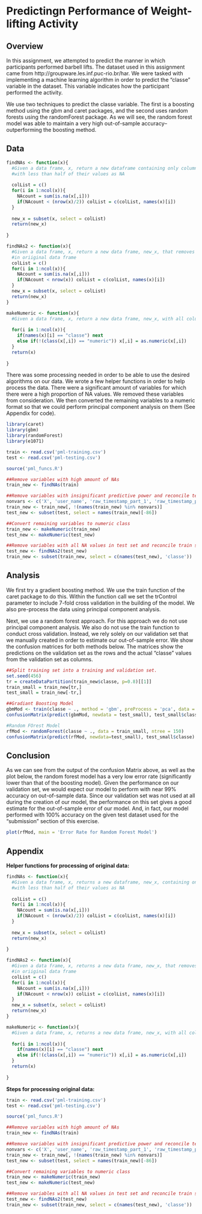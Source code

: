 # Predictingn Performance of Weight-lifting Activity



## Overview

In this assignment, we attempted to predict the manner in which participants performed barbell lifts. The dataset used in this assignment came from  http://groupware.les.inf.puc-rio.br/har. We were tasked with implementing a machine learning algorithm in order to predict the "classe" variable in the dataset. This variable indicates how the participant performed the activity.

We use two techniques to predict the classe variable. The first is a boosting method using the gbm and caret packages, and the second uses random forests using the randomForest package. As we will see, the random forest model was able to maintain a very high out-of-sample accuracy--outperforming the boosting method.

## Data

```r
findNAs <- function(x){
  #Given a data frame, x, return a new dataframe containing only columns from original data frame
  #with less than half of their values as NA
  
  colList = c()
  for(i in 1:ncol(x)){
    NAcount = sum(is.na(x[,i]))
    if(NAcount < (nrow(x)/2)) colList = c(colList, names(x)[i])
  }
  
  new_x = subset(x, select = colList)
  return(new_x)
  
}

findNAs2 <- function(x){
  #Given a data frame, x, return a new data frame, new_x, that removes columns consisting of all NA values
  #in oriiginal data frame
  colList = c()
  for(i in 1:ncol(x)){
    NAcount = sum(is.na(x[,i]))
    if(NAcount < nrow(x)) colList = c(colList, names(x)[i])
  }
  new_x = subset(x, select = colList)
  return(new_x)
}

makeNumeric <- function(x){
  #Given a data frame, x, return a new data frame, new_x, with all columns transformed into numeric class.
  
  for(i in 1:ncol(x)){
    if(names(x)[i] == "classe") next
    else if(!(class(x[,i]) == "numeric")) x[,i] = as.numeric(x[,i])
  }
  return(x)
  
}
```

There was some processing needed in order to be able to use the desired algorithms on our data. We wrote a few helper functions in order to help process the data. There were a significant amount of variables for which there were a high proportion of NA values. We removed these variables from consideration. We then converted the remaining variables to a numeric format so that we could perform principal component analysis on them (See Appendix for code).

```r

library(caret)
library(gbm)
library(randomForest)
library(e1071)

train <- read.csv('pml-training.csv')
test <- read.csv('pml-testing.csv')

source('pml_funcs.R')

##Remove variables with high amount of NAs
train_new <- findNAs(train)

##Remove variables with insignificant predictive power and reconcile test set to match
nonvars <- c('X', 'user_name', 'raw_timestamp_part_1', 'raw_timestamp_part_2', 'cvtd_timestamp', 'new_window', 'num_window')
train_new <- train_new[, !(names(train_new) %in% nonvars)]
test_new <- subset(test, select = names(train_new)[-86])

##Convert remaining variables to numeric class
train_new <- makeNumeric(train_new)
test_new <- makeNumeric(test_new)

##Remove variables with all NA values in test set and reconcile train set to match
test_new <- findNAs2(test_new)
train_new <- subset(train_new, select = c(names(test_new), 'classe'))

```

## Analysis

We first try a gradient boosting method. We use the train function of the caret package to do this. Within the function call we set the trControl parameter to include 7-fold cross validation in the building of the model. We also pre-process the data using principal component analysis.

Next, we use a random forest approach. For this approach we do not use principal component analysis. We also do not use the train function to conduct cross validation. Instead, we rely solely on our validation set that we manually created in order to estimate our out-of-sample error. We show the confusion matrices for both methods below. The matrices show the predictions on the validation set as the rows and the actual "classe" values from the validation set as columns.

```r
##Split training set into a training and validation set.
set.seed(456)
tr = createDataPartition(train_new$classe, p=0.8)[[1]]
train_small = train_new[tr,]
test_small = train_new[-tr,]

##Gradiant Boosting Model
gbmMod <- train(classe ~ ., method = 'gbm', preProcess = 'pca', data = train_small, trControl = trainControl(method = 'cv', number = 7), verbose=FALSE)
confusionMatrix(predict(gbmMod, newdata = test_small), test_small$classe)

#Random FOrest Model
rfMod <- randomForest(classe ~ ., data = train_small, ntree = 150)
confusionMatrix(predict(rfMod, newdata=test_small), test_small$classe)

```

## Conclusion

As we can see from the output of the confusion Matrix above, as well as the plot below, the random forest model has a very low error rate (significantly lower than that of the boosting model). Given the performance on our validation set, we would expect our model to perform with near 99% accuracy on out-of-sample data. Since our validation set was not used at all during the creation of our model, the performance on this set gives a good estimate for the out-of-sample error of our model. And, in fact, our model performed with 100% accuracy on the given test dataset used for the "submission" section of this exercise.

```r
plot(rfMod, main = 'Error Rate for Random Forest Model')
```



## Appendix

**Helper functions for processing of original data:**
```r
findNAs <- function(x){
  #Given a data frame, x, returns a new dataframe, new_x, containing only columns from original data frame 
  #with less than half of their values as NA
  
  colList = c()
  for(i in 1:ncol(x)){
    NAcount = sum(is.na(x[,i]))
    if(NAcount < (nrow(x)/2)) colList = c(colList, names(x)[i])
  }
  
  new_x = subset(x, select = colList)
  return(new_x)
  
}

findNAs2 <- function(x){
  #Given a data frame, x, returns a new data frame, new_x, that removes columns consisting of all NA values
  #in oriiginal data frame
  colList = c()
  for(i in 1:ncol(x)){
    NAcount = sum(is.na(x[,i]))
    if(NAcount < nrow(x)) colList = c(colList, names(x)[i])
  }
  new_x = subset(x, select = colList)
  return(new_x)
}

makeNumeric <- function(x){
  #Given a data frame, x, returns a new data frame, new_x, with all columns transformed into numeric class.
  
  for(i in 1:ncol(x)){
    if(names(x)[i] == "classe") next
    else if(!(class(x[,i]) == "numeric")) x[,i] = as.numeric(x[,i])
  }
  return(x)
  
}


```

**Steps for processing original data:**
```r
train <- read.csv('pml-training.csv')
test <- read.csv('pml-testing.csv')

source('pml_funcs.R')

##Remove variables with high amount of NAs
train_new <- findNAs(train)

##Remove variables with insignificant predictive power and reconcile test set to match
nonvars <- c('X', 'user_name', 'raw_timestamp_part_1', 'raw_timestamp_part_2', 'cvtd_timestamp', 'new_window', 'num_window')
train_new <- train_new[, !(names(train_new) %in% nonvars)]
test_new <- subset(test, select = names(train_new)[-86])

##Convert remaining variables to numeric class
train_new <- makeNumeric(train_new)
test_new <- makeNumeric(test_new)

##Remove variables with all NA values in test set and reconcile train set to match
test_new <- findNAs2(test_new)
train_new <- subset(train_new, select = c(names(test_new), 'classe'))

```